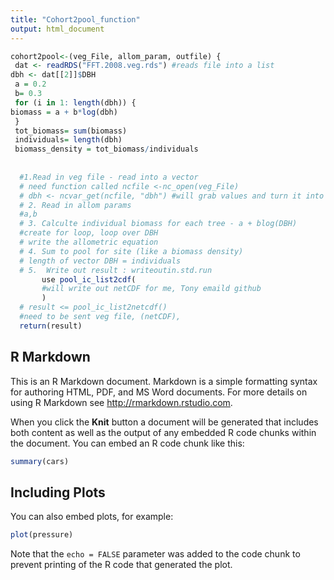 ```yaml
---
title: "Cohort2pool_function"
output: html_document
---
```


```r

cohort2pool<-(veg_File, allom_param, outfile) {
 dat <- readRDS("FFT.2008.veg.rds") #reads file into a list
dbh <- dat[[2]]$DBH
 a = 0.2
 b= 0.3
 for (i in 1: length(dbh)) {
biomass = a + b*log(dbh)
 }
 tot_biomass= sum(biomass)
 individuals= length(dbh)
 biomass_density = tot_biomass/individuals
 
 
  #1.Read in veg file - read into a vector
  # need function called ncfile <-nc_open(veg_File)
  # dbh <- ncvar_get(ncfile, "dbh") #will grab values and turn it into a vector
  # 2. Read in allom params
  #a,b
  # 3. Calculte individual biomass for each tree - a + blog(DBH)
  #create for loop, loop over DBH
  # write the allometric equation
  # 4. Sum to pool for site (like a biomass density)
  # length of vector DBH = individuals
  # 5.  Write out result : writeoutin.std.run
       use pool_ic_list2cdf(
       #will write out netCDF for me, Tony emaild github
       )
  # result <= pool_ic_list2netcdf()
  #need to be sent veg file, (netCDF), 
  return(result)
```

## R Markdown

This is an R Markdown document. Markdown is a simple formatting syntax for authoring HTML, PDF, and MS Word documents. For more details on using R Markdown see <http://rmarkdown.rstudio.com>.

When you click the **Knit** button a document will be generated that includes both content as well as the output of any embedded R code chunks within the document. You can embed an R code chunk like this:

```r
summary(cars)
```

## Including Plots

You can also embed plots, for example:

```r
plot(pressure)
```

Note that the `echo = FALSE` parameter was added to the code chunk to prevent printing of the R code that generated the plot.
